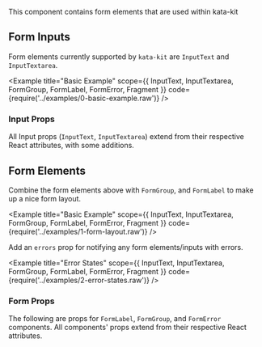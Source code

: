 

This component contains form elements that are used within kata-kit

## Form Inputs

Form elements currently supported by `kata-kit` are `InputText` and `InputTextarea`.

<Example
  title="Basic Example"
  scope={{ InputText, InputTextarea, FormGroup, FormLabel, FormError, Fragment }}
  code={require('../examples/0-basic-example.raw')}
/>

### Input Props

All Input props (`InputText`, `InputTextarea`) extend from their respective React attributes, with some additions.

<Props props={inputProps} />

## Form Elements

Combine the form elements above with `FormGroup`, and `FormLabel` to make up a nice form layout.

<Example
  title="Basic Example"
  scope={{ InputText, InputTextarea, FormGroup, FormLabel, FormError, Fragment }}
  code={require('../examples/1-form-layout.raw')}
/>

Add an `errors` prop for notifying any form elements/inputs with errors.

<Example
  title="Error States"
  scope={{ InputText, InputTextarea, FormGroup, FormLabel, FormError, Fragment }}
  code={require('../examples/2-error-states.raw')}
/>

### Form Props

The following are props for `FormLabel`, `FormGroup`, and `FormError` components. All components' props extend from their respective React attributes.

<Props props={formProps} />
